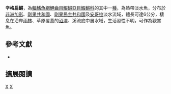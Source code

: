 {{Speciesbox 
| taxon = Epiplatys singa
| status = LC
| status_system = IUCN3.1
| authority = [[Boulenger|Boulenger]], 1899
| synonyms = *''Haplochilus singa,Boulenger, 1899''
*''Aphyosemion singa, Boulenger, 1899''
*''Panchax singa, Boulenger, 1899''
*''Haplochilus macrostigma, Boulenger, 1911''
*''Aplocheilus macrostigma, Boulenger, 1911''
*''Epiplatys macrostigma, Boulenger, 1911''
*''Panchax macrostigma, Boulenger, 1911''
*''Panchax chinchoxoanus, Ahl, 1924''
*''Epiplatys chinchoxoanus, Ahl, 1924''
}}
'''辛格扁鱂'''，為[[輻鰭魚綱|輻鰭魚綱]][[鯉齒目|鯉齒目]][[鰕鱂亞目|鰕鱂亞目]][[鰕鱂科|鰕鱂科]]的其中一[[種|種]]，為熱帶淡水魚，分布於[[非洲|非洲]][[加彭|加彭]]、[[剛果共和國|剛果共和國]]、[[剛果民主共和國|剛果民主共和國]]及[[安哥拉|安哥拉]]淡水流域，體長可達6公分，棲息在沿岸[[雨林|雨林]]、草原覆蓋的[[沼澤|沼澤]]、溪流底中層水域，生活習性不明，可作為觀賞魚。

== 參考文獻 ==
*{{FishBase_species|genus=Epiplatys|species=singa|year=2014|month=7}}

== 擴展閱讀 ==
{{refbegin}}
{{wikispecies-inline|Epiplatys singa|辛格扁鱂}}
{{refend}}
{{Taxonbar|from=Q148852}}

[[Category:觀賞魚|X]]
[[Category:扁鱂屬|X]]


{{魚類小作品}}